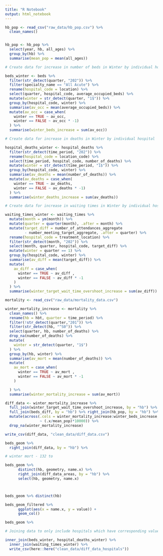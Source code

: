 ```yaml
---
title: "R Notebook"
output: html_notebook
---
```


```r
hb_pop <- read_csv("raw_data/hb_pop.csv") %>%
  clean_names()


hb_pop <- hb_pop %>%
  select(year, hb, all_ages) %>%
  group_by(hb) %>%
  summarise(mean_pop = mean(all_ages))

```



```r
# Create data for increase in number of beds in Winter by individual hospital

beds_winter <- beds %>%
  filter(str_detect(quarter, "202")) %>%
  filter(specialty_name == "All Acute") %>%
  rename(hospital_code = location) %>%
  select(quarter, hospital_code, average_occupied_beds) %>%
  mutate(winter = str_detect(quarter, "1$")) %>%
  group_by(hospital_code, winter) %>%
  summarise(av_occ = mean(average_occupied_beds)) %>%
  mutate(av_occ = case_when(
    winter == TRUE ~ av_occ,
    winter == FALSE ~ av_occ * -1)
  ) %>%
  summarise(winter_beds_increase = sum(av_occ))
```

```r
# Create data for increase in deaths in Winter by individual hospital

hospital_deaths_winter <- hospital_deaths %>%
  filter(str_detect(time_period, "202")) %>%
  rename(hospital_code = location_code) %>%
  select(time_period, hospital_code, number_of_deaths) %>%
  mutate(winter = str_detect(time_period, "1$")) %>%
  group_by(hospital_code, winter) %>%
  summarise(av_deaths = mean(number_of_deaths)) %>%
  mutate(av_deaths = case_when(
    winter == TRUE ~ av_deaths,
    winter == FALSE ~ av_deaths * -1)
  ) %>%
  summarise(winter_deaths_increase = sum(av_deaths))
```

```r
# Create data for increase in waiting times in Winter by individual hospital

waiting_times_winter <- waiting_times %>%
  mutate(month = ym(month)) %>%
  mutate(quarter = quarter(month), .after = month) %>%
  mutate(target_diff = number_of_attendances_aggregate
         - number_meeting_target_aggregate, .after = quarter) %>%
  rename(hospital_code = treatment_location) %>%
  filter(str_detect(month, "202")) %>%
  select(month, quarter, hospital_code, target_diff) %>%
  mutate(winter = quarter == 1) %>%
  group_by(hospital_code, winter) %>%
  summarise(av_diff = mean(target_diff)) %>%
  mutate(
    av_diff = case_when(
      winter == TRUE ~ av_diff ,
      winter == FALSE ~ av_diff * -1
    )
  ) %>%
  summarise(winter_target_wait_time_overshoot_increase = sum(av_diff))
```

```r
mortality <- read_csv("raw_data/mortality_data.csv")
```

```r
winter_mortality_increase <- mortality %>%
  clean_names() %>%
  rename(hb = hbt, quarter = time_period) %>%
  filter(!str_detect(quarter,"201")) %>%
  filter(str_detect(hb, "^S0")) %>%
  select(quarter, hb, number_of_deaths) %>%
  drop_na(number_of_deaths) %>%
  mutate(
    winter = str_detect(quarter, "1$")
  ) %>%
  group_by(hb, winter) %>%
  summarise(av_mort = mean(number_of_deaths)) %>%
  mutate(
    av_mort = case_when(
      winter == TRUE ~ av_mort ,
      winter == FALSE ~ av_mort * -1
    )

  ) %>%
  summarise(winter_mortality_increase = sum(av_mort))

```

```r
diff_data <- winter_mortality_increase %>%
  full_join(winter_target_wait_time_overshoot_increase, by = "hb") %>%
  full_join(beds_diff, by = "hb") %>% right_join(hb_pop, by = "hb") %>%
  mutate(across(.cols = winter_mortality_increase:winter_beds_increase,
                ~ (.x/mean_pop)*10000)) %>%
  drop_na(winter_mortality_increase)

write_csv(diff_data, "clean_data/diff_data.csv")


```

```r
beds_geom %>%
  right_join(diff_data, by = "hb") %>%


```

```r



# winter mort - 132 to
```

```r
beds_geom %>%
      distinct(hb, geometry, name.x) %>%
      right_join(diff_data_areas, by = "hb") %>%
      select(hb, geometry, name.x)



beds_geom %>% distinct(hb)

beds_geom_filtered %>%
      ggplot(aes(x = name.x, y = value)) +
      geom_col()

```

```r
beds_geom %>%

# Joining data to only include hospitals which have corresponding values in each dataset

inner_join(beds_winter, hospital_deaths_winter) %>%
  inner_join(waiting_times_winter) %>%
  write_csv(here::here("clean_data/diff_data_hospitals"))
```
